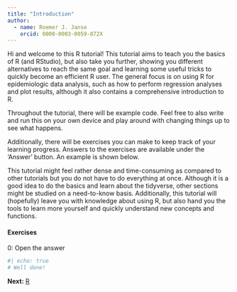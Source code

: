 ```yaml
---
title: "Introduction"
author:
  - name: Roemer J. Janse
    orcid: 0000-0003-0059-872X
---
```


Hi and welcome to this R tutorial! This tutorial aims to teach you the basics of R (and RStudio), but also take you further, showing you different alternatives to reach the same goal and learning some useful tricks to quickly become an efficient R user. The general focus is on using R for epidemiologic data analysis, such as how to perform regression analyses and plot results, although it also contains a comprehensive introduction to R.

Throughout the tutorial, there will be example code. Feel free to also write and run this on your own device and play around with changing things up to see what happens.

Additionally, there will be exercises you can make to keep track of your learning progress. Answers to the exercises are available under the 'Answer' button. An example is shown below.

This tutorial might feel rather dense and time-consuming as compared to other tutorials but you do not have to do everything at once. Although it is a good idea to do the basics and learn about the tidyverse, other sections might be studied on a need-to-know basis. Additionally, this tutorial will (hopefully) leave you with knowledge about using R, but also hand you the tools to learn more yourself and quickly understand new concepts and functions.

#### Exercises
0: Open the answer

```r
#| echo: true
# Well done!
```

**Next:** [R](r.qmd)